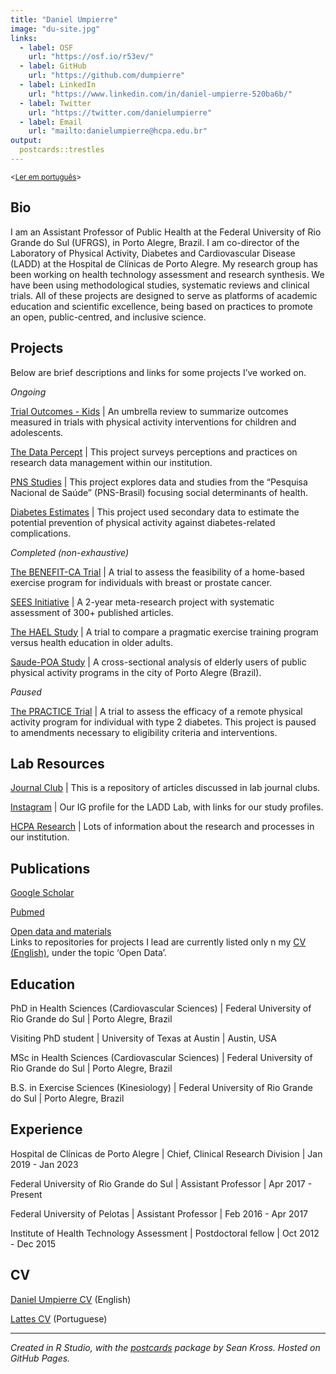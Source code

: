 ```yaml
---
title: "Daniel Umpierre"
image: "du-site.jpg"
links:
  - label: OSF
    url: "https://osf.io/r53ev/"
  - label: GitHub
    url: "https://github.com/dumpierre"
  - label: LinkedIn
    url: "https://www.linkedin.com/in/daniel-umpierre-520ba6b/"
  - label: Twitter
    url: "https://twitter.com/danielumpierre" 
  - label: Email
    url: "mailto:danielumpierre@hcpa.edu.br"
output:
  postcards::trestles
---
```


^\<[Ler em português](../br)\>^

## Bio

I am an Assistant Professor of Public Health at the Federal University of Rio Grande do Sul (UFRGS), in Porto Alegre, Brazil. I am co-director of the Laboratory of Physical Activity, Diabetes and Cardiovascular Disease (LADD) at the Hospital de Clínicas de Porto Alegre. My research group has been working on health technology assessment and research synthesis. We have been using methodological studies, systematic reviews and clinical trials. All of these projects are designed to serve as platforms of academic education and scientific excellence, being based on practices to promote an open, public-centred, and inclusive science.

## Projects

Below are brief descriptions and links for some projects I've worked on.

*Ongoing*

[Trial Outcomes - Kids](https://osf.io/3zcfn/) \| An umbrella review to summarize outcomes measured in trials with physical activity interventions for children and adolescents.

[The Data Percept](https://osf.io/gw2x6/) \| This project surveys perceptions and practices on research data management within our institution.

[PNS Studies](https://osf.io/gw2x6/) \| This project explores data and studies from the "Pesquisa Nacional de Saúde" (PNS-Brasil) focusing social determinants of health.

[Diabetes Estimates](https://osf.io/gw2x6/) \| This project used secondary data to estimate the potential prevention of physical activity against diabetes-related complications.

*Completed (non-exhaustive)*

[The BENEFIT-CA Trial](https://osf.io/gw2x6/) \| A trial to assess the feasibility of a home-based exercise program for individuals with breast or prostate cancer.

[SEES Initiative](https://sees-initiative.org/) \| A 2-year meta-research project with systematic assessment of 300+ published articles.

[The HAEL Study](https://osf.io/56wrv/) \| A trial to compare a pragmatic exercise training program versus health education in older adults.

[Saude-POA Study](https://osf.io/q4r69/) \| A cross-sectional analysis of elderly users of public physical activity programs in the city of Porto Alegre (Brazil).

*Paused*

[The PRACTICE Trial](https://osf.io/npxdw/) \| A trial to assess the efficacy of a remote physical activity program for individual with type 2 diabetes. This project is paused to amendments necessary to eligibility criteria and interventions.

## Lab Resources

[Journal Club](https://osf.io/75bna/) \| This is a repository of articles discussed in lab journal clubs.

[Instagram](https://www.instagram.com/ladd-hcpa/) \| Our IG profile for the LADD Lab, with links for our study profiles.

[HCPA Research](https://www.hcpa.edu.br/pesquisa) \| Lots of information about the research and processes in our institution.

## Publications

[Google Scholar](https://scholar.google.com.br/citations?user=1vl98BgAAAAJ)

[Pubmed](https://pubmed.ncbi.nlm.nih.gov/?term=umpierre+d%5Bauthor%5D+not+1989%5Bdp%5D)

[Open data and materials\
]{.underline}Links to repositories for projects I lead are currently listed only n my [CV (English)](https://github.com/dumpierre/website/raw/main/CV-DanielUmpierre.pdf), under the topic 'Open Data'.

## Education

PhD in Health Sciences (Cardiovascular Sciences) \| Federal University of Rio Grande do Sul \| Porto Alegre, Brazil

Visiting PhD student \| University of Texas at Austin \| Austin, USA

MSc in Health Sciences (Cardiovascular Sciences) \| Federal University of Rio Grande do Sul \| Porto Alegre, Brazil

B.S. in Exercise Sciences (Kinesiology) \| Federal University of Rio Grande do Sul \| Porto Alegre, Brazil

## Experience

Hospital de Clínicas de Porto Alegre \| Chief, Clinical Research Division \| Jan 2019 - Jan 2023

Federal University of Rio Grande do Sul \| Assistant Professor \| Apr 2017 - Present

Federal University of Pelotas \| Assistant Professor \| Feb 2016 - Apr 2017

Institute of Health Technology Assessment \| Postdoctoral fellow \| Oct 2012 - Dec 2015

## CV

[Daniel Umpierre CV](https://github.com/dumpierre/website/raw/main/CV-DanielUmpierre.pdf) (English)

[Lattes CV](http://lattes.cnpq.br/7262168077244929) (Portuguese)

------------------------------------------------------------------------

*Created in R Studio, with the [postcards](https://github.com/seankross/postcards) package by Sean Kross. Hosted on GitHub Pages.*
